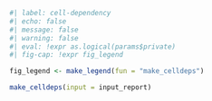 ```r
#| label: cell-dependency
#| echo: false
#| message: false
#| warning: false
#| eval: !expr as.logical(params$private)
#| fig-cap: !expr fig_legend

fig_legend <- make_legend(fun = "make_celldeps")

make_celldeps(input = input_report)
```